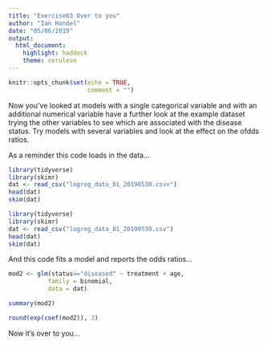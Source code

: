 ```yaml
---
title: "Exercise03 Over to you"
author: "Ian Handel"
date: "05/06/2019"
output: 
  html_document: 
    highlight: haddock
    theme: cerulean
---
```


```r
knitr::opts_chunk$set(echo = TRUE,
                      comment = "")
```

Now you've looked at models with a single categorical variable and with an additional numerical variable have a further look at the example dataset trying the other variables to see which are associated with the disease status. Try models with several variables and look at the effect on the ofdds ratios.

As a reminder this code loads in the data...

```r
library(tidyverse)
library(skimr)
dat <- read_csv("logreg_data_01_20190530.csvv")
head(dat)
skim(dat)
```

```r
library(tidyverse)
library(skimr)
dat <- read_csv("logreg_data_01_20190530.csv")
head(dat)
skim(dat)
```

And this code fits a model and reports the odds ratios...

```r
mod2 <- glm(status=="diseased" ~ treatment + age,
           family = binomial,
           data = dat)

summary(mod2)

round(exp(coef(mod2)), 3)
```

Now it's over to you...

